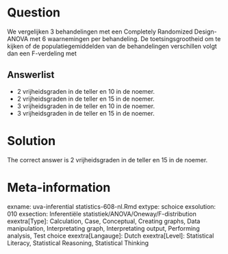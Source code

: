 Question
========

We vergelijken 3 behandelingen met een Completely Randomized Design-ANOVA met 6 waarnemingen per behandeling. De toetsingsgrootheid om te kijken of de populatiegemiddelden van de behandelingen verschillen volgt dan een F-verdeling met 

Answerlist
----------
* 2 vrijheidsgraden in de teller en 10 in de noemer.
* 2 vrijheidsgraden in de teller en 15 in de noemer.
* 3 vrijheidsgraden in de teller en 10 in de noemer.
* 3 vrijheidsgraden in de teller en 15 in de noemer.

Solution
========

The correct answer is  2 vrijheidsgraden in de teller en 15 in de noemer. 

Meta-information
================
exname: uva-inferential statistics-608-nl.Rmd 
extype: schoice 
exsolution: 010 
exsection: Inferentiële statistiek/ANOVA/Oneway/F-distribution
exextra[Type]: Calculation, Case, Conceptual, Creating graphs, Data manipulation, Interpretating graph, Interpretating output, Performing analysis, Test choice 
exextra[Langauge]: Dutch 
exextra[Level]: Statistical Literacy, Statistical Reasoning, Statistical Thinking 
